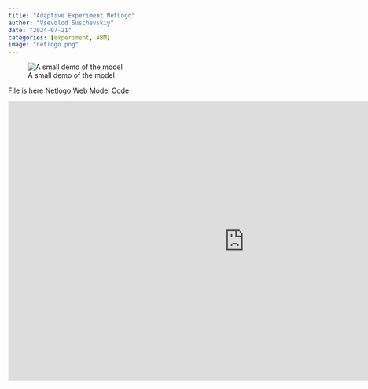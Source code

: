 ```yaml
---
title: "Adaptive Experiment NetLogo"
author: "Vsevolod Suschevskiy"
date: "2024-07-21"
categories: [experiment, ABM]
image: "netlogo.png"
---
```


![A small demo of the model](adaptive.gif)

::: {div}
File is here <a href="./AdaptiveVSRandom.nlogo" target="_blank">Netlogo Web Model Code</a>
:::

::: {div}
<iframe src="https://www.netlogoweb.org/launch#https://www.netlogoweb.org" frameborder="0" width="960" height="569" allowfullscreen="true" mozallowfullscreen="true" webkitallowfullscreen="true">

</iframe>
:::
